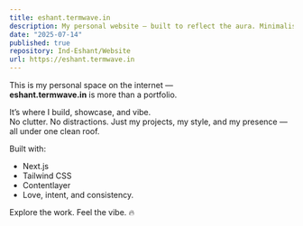 ---
title: eshant.termwave.in
description: My personal website — built to reflect the aura. Minimalist, clean, and straight to the point. Projects, presence, and pure vibes — all in one place.
date: "2025-07-14"
published: true
repository: Ind-Eshant/Website
url: https://eshant.termwave.in
---

This is my personal space on the internet —  
**eshant.termwave.in** is more than a portfolio.  

It’s where I build, showcase, and vibe.  
No clutter. No distractions. Just my projects, my style, and my presence — all under one clean roof.

Built with:
- Next.js
- Tailwind CSS
- Contentlayer
- Love, intent, and consistency.

Explore the work. Feel the vibe. 🔥
